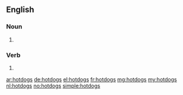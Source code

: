 ==English==

===Noun===
{{head|en|plural}}

# {{plural of|hotdog|lang=en}}

===Verb===
{{head|en|verb form}}

# {{en-third-person singular of|hotdog}}

[[ar:hotdogs]]
[[de:hotdogs]]
[[el:hotdogs]]
[[fr:hotdogs]]
[[mg:hotdogs]]
[[my:hotdogs]]
[[nl:hotdogs]]
[[no:hotdogs]]
[[simple:hotdogs]]